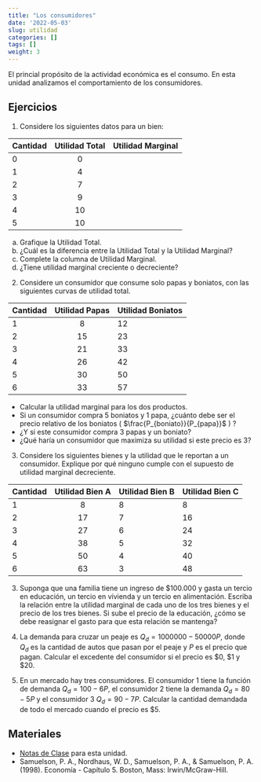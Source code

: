 ```yaml
---
title: "Los consumidores"
date: '2022-05-03'
slug: utilidad
categories: []
tags: []
weight: 3
---
```


El princial propósito de la actividad económica es el consumo. En esta unidad analizamos el comportamiento de los consumidores.

## Ejercicios

1. Considere los siguientes datos para un bien:

| Cantidad   | Utilidad Total  | Utilidad Marginal 
|------------|:---------------:|------------------|
| 0          |   0             |                  |
| 1          |   4             |                  |
| 2          |   7             |                  |
| 3          |   9             |                  | 
| 4          |   10            |                  |
| 5          |   10            |                  |


a) Grafique la Utilidad Total.
b) ¿Cuál es la diferencia entre la Utilidad Total y la Utilidad Marginal?
c) Complete la columna de Utilidad Marginal. 
d) ¿Tiene utilidad marginal creciente o decreciente?

2. Considere un consumidor que consume solo papas y boniatos, con las siguientes curvas de utilidad total.

| Cantidad   | Utilidad Papas  | Utilidad Boniatos | 
|------------|:---------------:|------------------|
| 1          |   8             |   12               |
| 2          |   15            |  23                |
| 3          |   21            |   33               |
| 4          |   26            |    42              |
| 5          |   30            |     50             |
| 6          |   33            |      57            |



- Calcular la utilidad marginal para los dos productos.
- Si un consumidor compra 5 boniatos y 1 papa, ¿cuánto debe ser el precio relativo de los boniatos ( $\frac{P_{boniato}}{P_{papa}}$ ) ?
- ¿Y si este consumidor compra 3 papas y un boniato?
- ¿Qué haría un consumidor que maximiza su utilidad si este precio es 3?

3. Considere los siguientes bienes y la utilidad que le reportan a un consumidor. Explique por qué ninguno cumple con el supuesto de utilidad marginal decreciente.

| Cantidad   | Utilidad Bien A | Utilidad Bien B  | Utilidad Bien C |
|------------|:---------------:|------------------|-----------------|
| 1          |   8             |      8           |     8           |
| 2          |   17            |      7           |     16          |
| 3          |   27            |      6           |     24          |
| 4          |   38            |      5           |     32          |
| 5          |   50            |      4           |     40          |
| 6          |   63            |      3           |     48          |

3. Suponga que una familia tiene un ingreso de $100.000 y gasta un tercio en educación, un tercio en vivienda y un tercio en alimentación. Escriba la relación entre la utilidad marginal de cada uno de los tres bienes y el precio de los tres bienes. Si sube el precio de la educación, ¿cómo se debe reasignar el gasto para que esta relación se mantenga?

4. La demanda para cruzar un peaje es $Q_d = 1000000 - 50000P$, donde $Q_d$ es la cantidad de autos que pasan por el peaje y $P$ es el precio que pagan. Calcular el excedente del consumidor si el precio es $0, $1 y $20.

5. En un mercado hay tres consumidores. El consumidor 1 tiene la  función de demanda $Q_d = 100 - 6P$, el consumidor 2 tiene la demanda $Q_d = 80 - 5P$ y el consumidor 3 $Q_d = 90 - 7P$. Calcular la cantidad demandada de todo el mercado cuando el precio es $5.


## Materiales

- [Notas de Clase](https://consumidor--diapos-econ.netlify.app) para esta unidad. 
- Samuelson, P. A., Nordhaus, W. D., Samuelson, P. A., & Samuelson, P. A. (1998). Economía - Capítulo 5. Boston, Mass: Irwin/McGraw-Hill.
  